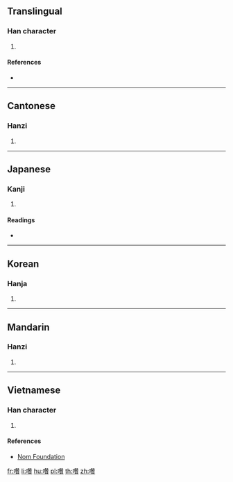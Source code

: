 ==Translingual==

===Han character===
{{Han char|rn=30|rad=口|as=19|sn=22|four=64086|canj=RHUC|ids=⿰口贊}}

# {{defn|Han|sort=口19}}

====References====
* {{Han ref|kx=0215.160|dkj=04634|dj=0438.150|hdz=10708.050|uh=56CB|ud=22219|bh=F6D9|bd=63193}}

----

==Cantonese==

===Hanzi===
{{yue-hanzi|jyut=[[zaan3]]|y=jaan3}}

# {{defn|lang=yue|sort=口19}}

----

==Japanese==

===Kanji===
{{ja-kanji|grade=|rs=口19}}

# {{defn|lang=ja|sort=口19}}

====Readings====
* {{ja-readings|on=[[さつ]] (satsu), [[ざち]] (zachi)|kun=[[こえ]] (koe)}}

----

==Korean==

===Hanja===
{{ko-hanja|hangeul=[[찰]], [[찬]]|rv=chal, chan|mr=ch'al, ch'an}}

# {{defn|lang=ko|sort=口19}}

----

==Mandarin==

===Hanzi===
{{cmn-hanzi|pin=[[zàn]] ([[zan4]])|wg=tsan<sup>4</sup>}}

# {{defn|lang=cmn|sort=口19}}

----

==Vietnamese==

===Han character===
{{vi-hantu|[[toản]]|rs=口19}}

# {{defn|lang=vi|sort=口19}}

====References====
* [http://nomfoundation.org/common/nom_details.php?codepoint=56cb Nom Foundation]

[[fr:囋]]
[[li:囋]]
[[hu:囋]]
[[pl:囋]]
[[th:囋]]
[[zh:囋]]